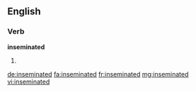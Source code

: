 ==English==

===Verb===
'''inseminated'''

# {{past of|inseminate}}

[[de:inseminated]]
[[fa:inseminated]]
[[fr:inseminated]]
[[mg:inseminated]]
[[vi:inseminated]]